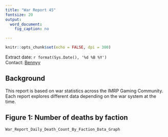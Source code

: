 ```yaml
---
title: "War Report 45"
fontsize: 20
output:
  word_document:
    fig_caption: no

---
```


```r
knitr::opts_chunk$set(echo = FALSE, dpi = 300)

```


<Div custom-style = "Publication subtitle">  </Div>
Extract date: `r format(Sys.Date(), '%d %B %Y')`    
Contact: [Bennyy](mailto:harleyb101010@gmail.com)   

## Background

This report is based on war statistics across the IMRP Gaming Community. Each report explores different data depending on the war system at the time.

## Figure 1: Number of deaths by faction 

```r
War_Report_Daily_Death_Count_By_Faction_Data_Graph 
```